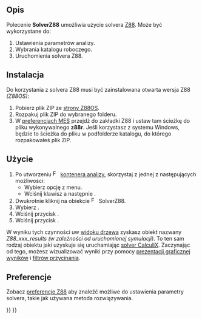 <languages/>

{{Docnav
|[[FEM_SolverMystran/pl|Solver Mystran]]
|[[FEM_EquationElasticity/pl|Równanie elastyczności]]
|[[FEM_Workbench/pl|środowisko pracy MES]]
|IconL=FEM_SolverMystran.svg
|IconR=FEM_EquationElasticity.svg
|IconC=Workbench_FEM.svg
}}

{{GuiCommand/pl
|Name=FEM SolverZ88
|Name/pl=MES: Solver Z88
|MenuLocation=Rozwiąż → Solver Z88
|Workbenches=[[FEM_Workbench/pl|MES]]
|Shortcut={{KEY|S}} {{KEY|Z}}
|SeeAlso=[[FEM_tutorial/pl|Poradnik MES]]
}}

<span id="Description"></span>
==Opis==

Polecenie '''SolverZ88''' umożliwia użycie solvera [https://en.wikipedia.org/wiki/Z88_FEM_software Z88]. Może być wykorzystane do:
# Ustawienia parametrów analizy.
# Wybrania katalogu roboczego.
# Uruchomienia solvera Z88.

<span id="Installation"></span>
==Instalacja==

Do korzystania z solvera Z88 musi być zainstalowana otwarta wersja Z88 ''(Z88OS)'':
# Pobierz plik ZIP ze [https://en.z88.de/download-z88os strony Z88OS].
# Rozpakuj plik ZIP do wybranego folderu.
# W [[FEM_Preferences/pl|preferencjach MES]] przejdź do zakładki Z88 i ustaw tam ścieżkę do pliku wykonywalnego '''z88r'''. Jeśli korzystasz z systemu Windows, będzie to ścieżka do pliku {{FileName|z88r.exe}} w podfolderze {{FileName|~\bin\win64}} katalogu, do którego rozpakowałeś plik ZIP.

<span id="Usage"></span>
==Użycie==

# Po utworzeniu [[Image:FEM_Analysis.svg|16px|link=FEM_Analysis/pl]] [[FEM_Analysis/pl|kontenera analizy]], skorzystaj z jednej z następujących możliwości:
#* Wybierz opcję {{MenuCommand|Rozwiąż → [[Image:FEM_SolverZ88.svg|x16px]] Solver Z88}} z menu.
#* Wciśnij klawisz {{KEY|S}} a następnie {{KEY|Z}}.
# Dwukrotnie kliknij na obiekcie [[Image:FEM_SolverZ88.svg|x16px]] SolverZ88.
# Wybierz {{MenuCommand|Typ analizy}}.
# Wciśnij przycisk {{Button|Zapisz}}.
# Wciśnij przycisk {{Button|Uruchom}}.

W wyniku tych czynności uw [[Tree_view/pl|widoku drzewa]] zyskasz obiekt nazwany ''Z88_xxx_results'' ''(w zależności od uruchomionej symulacji)''. To ten sam rodzaj obiektu jaki uzyskuje się uruchamiając [[FEM_SolverCalculixCxxtools/pl|solver CalculiX]]. Zaczynając od tego, możesz wizualizować wyniki przy pomocy [[FEM_PostPipelineFromResult/pl|prezentacji graficznej wyników]] i [[FEM_Workbench/pl#Menu:_Wyniki|filtrów przycinania]].

<span id="Preferences"></span>
== Preferencje ==

Zobacz [[FEM_Preferences/pl#Z88|preferencje Z88]] aby znaleźć możliwe do ustawienia parametry solvera, takie jak używana metoda rozwiązywania.


{{Docnav
|[[FEM_SolverMystran/pl|Solver Mystran]]
|[[FEM_EquationElasticity/pl|Równanie elastyczności]]
|[[FEM_Workbench/pl|środowisko pracy MES]]
|IconL=FEM_SolverMystran.svg
|IconR=FEM_EquationElasticity.svg
|IconC=Workbench_FEM.svg
}}

{{FEM Tools navi{{#translation:}}}}
{{Userdocnavi{{#translation:}}}}